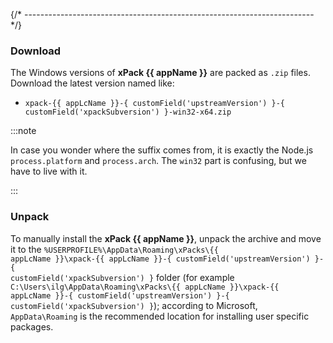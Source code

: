 

{/* ------------------------------------------------------------------------ */}

### Download

The Windows versions of **xPack {{ appName }}**
are packed as `.zip` files.
Download the latest version named like:

* <code>xpack-{{ appLcName }}-{ customField('upstreamVersion') }-{ customField('xpackSubversion') }-win32-x64.zip</code>

:::note

In case you wonder where the suffix comes
from, it is exactly the Node.js `process.platform` and `process.arch`.
The `win32` part is confusing, but we have to live with it.

:::

### Unpack

To manually install the <b>xPack {{ appName }}</b>,
unpack the archive and move it to the
<code>%USERPROFILE%\\AppData\\Roaming\\xPacks\\{{ appLcName }}\\xpack-{{ appLcName }}-{ customField('upstreamVersion') }-{ customField('xpackSubversion') }</code> folder
(for example <code>C:\\Users\\ilg\\AppData\\Roaming\\xPacks\\{{ appLcName }}\\xpack-{{ appLcName }}-{ customField('upstreamVersion') }-{ customField('xpackSubversion') }</code>);
according to Microsoft, <code>AppData\\Roaming</code> is the recommended location for
installing user specific packages.
